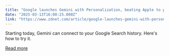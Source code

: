 ```yaml
---
title: "Google launches Gemini with Personalization, beating Apple to personal AI"
date: "2025-03-13T16:00:25.000Z"
link: "https://www.zdnet.com/article/google-launches-gemini-with-personalization-beating-apple-to-personal-ai/"
---
```


Starting today, Gemini can connect to your Google Search history. Here's how to try it.

[Read more](https://www.zdnet.com/article/google-launches-gemini-with-personalization-beating-apple-to-personal-ai/)
